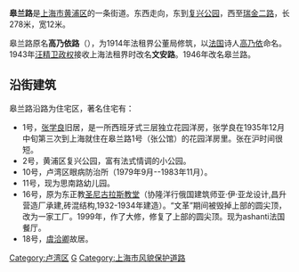 {{prose|time=2011-10-07T10:01:41+00:00}}
{{unreferenced|time=2011-10-07T10:01:41+00:00}}
'''皋兰路'''是[[上海市|上海市]][[黄浦区|黄浦区]]的一条街道。东西走向，东到[[复兴公园|复兴公园]]，西至[[瑞金二路|瑞金二路]]，长278米，宽12米。

皋兰路原名'''高乃依路'''（{{lang|fr|Rue Corneille}}），为1914年法租界公董局修筑，以[[法国|法国]]诗人[[高乃依|高乃依]]命名。1943年[[汪精卫政权|汪精卫政权]]接收上海法租界时改名'''文安路'''。1946年改名皋兰路。

==沿街建筑==
皋兰路沿路为住宅区，著名住宅有：
*1号，[[张学良|张学良]]旧居，是一所西班牙式三层独立花园洋房，张学良在1935年12月中旬第三次到上海就住在皋兰路1号（张公馆）的花园洋房里。张在沪时间很短。
*2号，黄浦区复兴公园，富有法式情调的小公园。
*10号，卢湾区眼病防治所（1979年9月--1983年11月）。
*11号，现为思南路幼儿园。
*16号，原为东正教[[上海圣尼古拉堂|圣尼古拉斯教堂]]（协隆洋行俄国建筑师亚·伊·亚龙设计,昌升营造厂承建,砖混结构,1932-1934年建造）。“文革”期间被毁掉上部的圆尖顶，改为一家工厂。1999年，作了大修，修复了上部的圆尖顶。现为ashanti法国餐厅。
*18号，[[虞洽卿|虞洽卿]]故居。

{{SH-stub}}


[[Category:卢湾区|Category:卢湾区]]
[[Category:上海道路|G]]
[[Category:上海市风貌保护道路|Category:上海市风貌保护道路]]